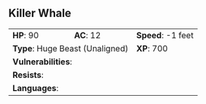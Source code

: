 ## Killer Whale {#monster-killer-whale}

```{=html}
<table class="table table-striped">
    <tbody>
        <tr>                    
            <td><b>HP</b>: 90</td>
            <td><b>AC</b>: 12</td>
            <td><b>Speed</b>: -1 feet</td>
        </tr>
        <tr>
            <td colspan="2"><b>Type</b>: Huge Beast (Unaligned)</td>
            <td><b>XP</b>: 700</td>
        </tr>
        <tr>
            <td colspan="3"><b>Vulnerabilities</b>: </td>
        </tr>
        <tr>
            <td colspan="3"><b>Resists</b>: </td>
        </tr>
        <tr>
            <td colspan="3"><b>Languages</b>: </td>
        </tr>
    </tbody>
</table>
```